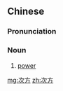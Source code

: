 ==Chinese==
{{zh-forms}}

===Pronunciation===
{{zh-pron
|m=cìfāng
|c=ci3 fong1
|cat=n
}}

===Noun===
{{zh-noun}}

# {{lb|zh|mathematics}} [[power]]
#: {{zh-x|2 的 3 '''次方''' 是 8。|The third '''power''' of two is eight}}

[[mg:次方]]
[[zh:次方]]